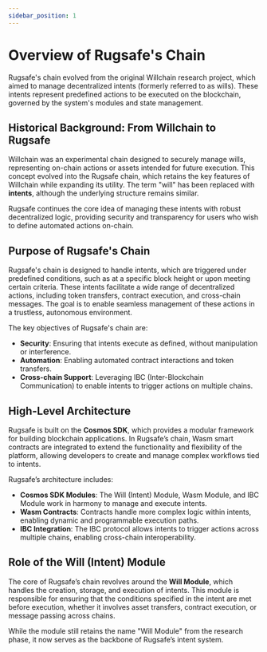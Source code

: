 ```yaml
---
sidebar_position: 1
---
```


# Overview of Rugsafe's Chain

Rugsafe's chain evolved from the original Willchain research project, which aimed to manage decentralized intents (formerly referred to as wills). These intents represent predefined actions to be executed on the blockchain, governed by the system's modules and state management.

## Historical Background: From Willchain to Rugsafe

Willchain was an experimental chain designed to securely manage wills, representing on-chain actions or assets intended for future execution. This concept evolved into the Rugsafe chain, which retains the key features of Willchain while expanding its utility. The term "will" has been replaced with **intents**, although the underlying structure remains similar. 

Rugsafe continues the core idea of managing these intents with robust decentralized logic, providing security and transparency for users who wish to define automated actions on-chain.

## Purpose of Rugsafe's Chain

Rugsafe's chain is designed to handle intents, which are triggered under predefined conditions, such as at a specific block height or upon meeting certain criteria. These intents facilitate a wide range of decentralized actions, including token transfers, contract execution, and cross-chain messages. The goal is to enable seamless management of these actions in a trustless, autonomous environment.

The key objectives of Rugsafe's chain are:
- **Security**: Ensuring that intents execute as defined, without manipulation or interference.
- **Automation**: Enabling automated contract interactions and token transfers.
- **Cross-chain Support**: Leveraging IBC (Inter-Blockchain Communication) to enable intents to trigger actions on multiple chains.

## High-Level Architecture

Rugsafe is built on the **Cosmos SDK**, which provides a modular framework for building blockchain applications. In Rugsafe’s chain, Wasm smart contracts are integrated to extend the functionality and flexibility of the platform, allowing developers to create and manage complex workflows tied to intents.

Rugsafe’s architecture includes:
- **Cosmos SDK Modules**: The Will (Intent) Module, Wasm Module, and IBC Module work in harmony to manage and execute intents.
- **Wasm Contracts**: Contracts handle more complex logic within intents, enabling dynamic and programmable execution paths.
- **IBC Integration**: The IBC protocol allows intents to trigger actions across multiple chains, enabling cross-chain interoperability.

## Role of the Will (Intent) Module

The core of Rugsafe’s chain revolves around the **Will Module**, which handles the creation, storage, and execution of intents. This module is responsible for ensuring that the conditions specified in the intent are met before execution, whether it involves asset transfers, contract execution, or message passing across chains.

While the module still retains the name "Will Module" from the research phase, it now serves as the backbone of Rugsafe’s intent system.

